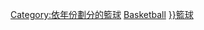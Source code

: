<includeonly>{{catmore}}
{{Commons category|{{Title year}} in basketball}}

{{Yearnav|籃球}}

[[Category:依年份劃分的籃球]]
[[Category:{{Title year}}年體育|Basketball]]
[[Category:{{DECADE|{{Title year}}}}籃球]]</includeonly><noinclude>{{documentation|content=
== 使用方法 ==
Simply add <code><nowiki>{{basketballyearcat}}</nowiki></code> to the top of any <code>"XXXX in basketball"</code> category, and the template will automatically extract the year from the page name.

[[Category:年表分類導航模板]]
[[Category:籃球模板]]
}}</noinclude>